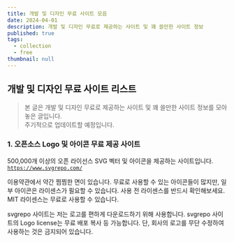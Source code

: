 ```yaml
---
title: 개발 및 디자인 무료 사이트 모음
date: 2024-04-01
description: 개발 및 디자인 무료로 제공하는 사이트 및 꽤 쓸만한 사이트 정보
published: true
tags:
  - collection
  - free
thumbnail: null
---
```


## 개발 및 디자인 무료 사이트 리스트

> 본 글은 개발 및 디자인 무료로 제공하는 사이트 및 꽤 쓸만한 사이트 정보를 모아놓은 글입니다.<br/>
> 주기적으로 업데이트할 예정입니다.

### 1. 오픈소스 Logo 및 아이콘 무료 제공 사이트

500,000개 이상의 오픈 라이선스 SVG 벡터 및 아이콘을 제공하는 사이트입니다.
[`https://www.svgrepo.com/`](https://www.svgrepo.com/)

이용약관에서 약간 찜찜한 면이 있습니다. 무료로 사용할 수 있는 아이콘들이 많지만, 일부 아이콘은 라이센스가 필요할 수 있습니다. 사용 전 라이센스를 반드시 확인해보세요. MIT 라이센스는 무료로 사용할 수 있습니다.

svgrepo 사이트는 저는 로고를 편하게 다운로드하기 위해 사용합니다. svgrepo 사이트의 Logo license는 무료 배포 복사 등 가능합니다. 단, 회사의 로고를 무단 수정하여 사용하는 것은 금지되어 있습니다.
